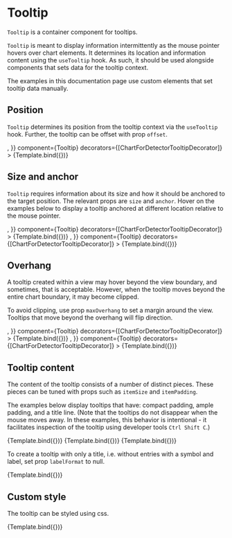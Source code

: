 
# Tooltip

<Meta title="Core/Components/Tooltips/Tooltip" />

`Tooltip` is a container component for tooltips.

<ArgsTable of={Tooltip} />

`Tooltip` is meant to display information intermittently as the mouse pointer hovers over chart elements.
It determines its location and information content using the `useTooltip` hook.
As such, it should be used alongside components that sets data for the tooltip context.

The examples in this documentation page use custom elements that set tooltip data manually.

## Position

`Tooltip` determines its position from the tooltip context via the `useTooltip` hook.
Further, the tooltip can be offset with prop `offset`.

<Canvas>
    <Story
        name="position"
        args={{
            offset: [0, -10],
            size: [80, 40],
            anchor: [0.5, 1],
            children: <Surface style={{ fill: '#aabbee' }} />,
        }}
        component={Tooltip}
        decorators={[ChartForDetectorTooltipDecorator]}
    >
        {Template.bind({})}
    </Story>
</Canvas>

## Size and anchor

`Tooltip` requires information about its size and how it should be anchored to the target position.
The relevant props are `size` and `anchor`.
Hover on the examples below to display a tooltip anchored at different location relative to the mouse pointer.

<Canvas>
    <Story
        name="anchored middle-left"
        args={{
            offset: [0, 0],
            size: [80, 40],
            anchor: [0, 0.5],
            children: <Surface style={{ fill: '#aabbee' }} />,
        }}
        component={Tooltip}
        decorators={[ChartForDetectorTooltipDecorator]}
    >
        {Template.bind({})}
    </Story>
    <Story
        name="anchored top-right"
        args={{
            offset: [0, 0],
            size: [80, 120],
            anchor: [1, 0],
            children: <Surface style={{ fill: '#aabbee' }} />,
        }}
        component={Tooltip}
        decorators={[ChartForDetectorTooltipDecorator]}
    >
        {Template.bind({})}
    </Story>
</Canvas>

## Overhang

A tooltip created within a view may hover beyond the view boundary, and sometimes, that is acceptable.
However, when the tooltip moves beyond the entire chart boundary, it may become clipped.

To avoid clipping, use prop `maxOverhang` to set a margin around the view.
Tooltips that move beyond the overhang will flip direction.

<Canvas>
    <Story
        name="large overhang"
        args={{
            offset: [0, 0],
            size: [80, 80],
            anchor: [0, 1],
            maxOverhang: [100, 100, 100, 100],
            children: <Surface style={{ fill: '#aabbee' }} />,
        }}
        component={Tooltip}
        decorators={[ChartForDetectorTooltipDecorator]}
    >
        {Template.bind({})}
    </Story>
    <Story
        name="small overhang"
        args={{
            offset: [0, 0],
            size: [80, 80],
            anchor: [0, 1],
            maxOverhang: [0, 0, 0, 0],
            children: <Surface style={{ fill: '#aabbee' }} />,
        }}
        component={Tooltip}
        decorators={[ChartForDetectorTooltipDecorator]}
    >
        {Template.bind({})}
    </Story>
</Canvas>

## Tooltip content

The content of the tooltip consists of a number of distinct pieces.
These pieces can be tuned with props such as `itemSize` and `itemPadding`.

The examples below display tooltips that have: compact padding, ample padding, and a title line.
(Note that the tooltips do not disappear when the mouse moves away.
In these examples, this behavior is intentional -
it facilitates inspection of the tooltip using developer tools `Ctrl Shift C`.)

<Canvas>
    <Story
        name="small item padding"
        args={{
            offset: [10, 0],
            anchor: [0, 0.5],
            itemSize: [100, 20],
            itemPadding: [2, 2, 2, 2],
        }}
        component={Tooltip}
        decorators={[ChartForShapesTooltipDecorator]}
    >
        {Template.bind({})}
    </Story>
    <Story
        name="large item padding"
        args={{
            offset: [10, 0],
            anchor: [0, 0.5],
            itemSize: [100, 28],
            itemPadding: [6, 6, 6, 6],
        }}
        component={Tooltip}
        decorators={[ChartForShapesTooltipDecorator]}
    >
        {Template.bind({})}
    </Story>
    <Story
        name="title"
        args={{
            offset: [10, 0],
            anchor: [0, 0.5],
            itemPadding: [4, 6, 4, 6],
            title: 'Tooltip title',
        }}
        component={Tooltip}
        decorators={[ChartForShapesTooltipDecorator]}
    >
        {Template.bind({})}
    </Story>
</Canvas>

To create a tooltip with only a title, i.e. without entries with a symbol and label,
set prop `labelFormat` to null.

<Canvas>
    <Story
        name="only title"
        args={{
            offset: [10, 0],
            anchor: [0, 0.5],
            itemSize: [100, 20],
            itemPadding: [2, 0, 0, 6],
            title: 'Tooltip title',
            labelFormat: null,
        }}
        component={Tooltip}
        decorators={[ChartForShapesTooltipDecorator]}
    >
        {Template.bind({})}
    </Story>
</Canvas>

## Custom style

The tooltip can be styled using css.

<Canvas>
    <Story
        name="custom style"
        args={{
            offset: [10, 0],
            anchor: [0, 0.5],
            itemSize: [100, 28],
            itemPadding: [6, 6, 6, 6],
            symbol: Circle,
            rx: 5,
            ry: 5,
            style: {
                fill: '#fff8f8',
                strokeWidth: 1,
                stroke: '#000000',
                filter: 'drop-shadow(3px 5px 5px #22222299)',
            },
        }}
        component={Tooltip}
        decorators={[ChartForShapesTooltipDecorator]}
    >
        {Template.bind({})}
    </Story>
</Canvas>
